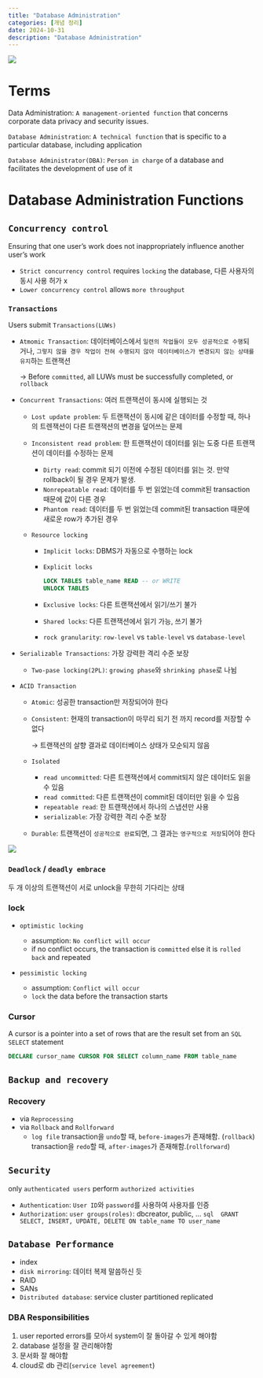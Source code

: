 ```yaml
---
title: "Database Administration"
categories: [개념 정리]
date: 2024-10-31
description: "Database Administration"
---
```


![](/img/db-thumb.jpg){.post-thumbnail}

# Terms

Data Administration: `A management-oriented function` that concerns corporate data privacy and security issues.

`Database Administration`: `A technical function` that is specific to a particular database, including application

`Database Administrator(DBA)`: `Person in charge` of a database and facilitates the development of use of it

# Database Administration Functions

## `Concurrency control`

Ensuring that one user's work does not inappropriately influence another user's work

- `Strict concurrency control` requires `locking` the database, 다른 사용자의 동시 사용 허가 x
- `Lower concurrency control` allows `more throughput`

### `Transactions`

Users submit `Transactions(LUWs)`

- `Atmomic Transaction`: 데이터베이스에서 `일련의 작업들이 모두 성공적으로 수행`되거나, `그렇지 않을 경우 작업이 전혀 수행되지 않아 데이터베이스가 변경되지 않는 상태를 유지`하는 트랜잭션
   
   → Before `committed`, all LUWs must be successfully completed, or `rollback`
- `Concurrent Transactions`: 여러 트랜잭션이 동시에 실행되는 것
   
   - `Lost update problem`: 두 트랜잭션이 동시에 같은 데이터를 수정할 때, 하나의 트렌잭션이 다른 트랜잭션의 변경을 덮어쓰는 문제
   - `Inconsistent read problem`: 한 트랜잭션이 데이터를 읽는 도중 다른 트랜잭션이 데이터를 수정하는 문제
      
      - `Dirty read`: commit 되기 이전에 수정된 데이터를 읽는 것. 만약 rollback이 될 경우 문제가 발생.
      - `Nonrepeatable read`: 데이터를 두 번 읽었는데 commit된 transaction 때문에 값이 다른 경우
      - `Phantom read`: 데이터를 두 번 읽었는데 commit된 transaction 때문에 새로운 row가 추가된 경우
   - `Resource locking`
      
      - `Implicit locks`: DBMS가 자동으로 수행하는 lock
      - `Explicit locks`
         
         ```sql
         LOCK TABLES table_name READ -- or WRITE
         UNLOCK TABLES
         ```
      - `Exclusive locks`: 다른 트랜잭션에서 읽기/쓰기 불가
      - `Shared locks`: 다른 트랜잭션에서 읽기 가능, 쓰기 불가
      - `rock granularity`: `row-level` vs `table-level` vs `database-level`
- `Serializable Transactions`: 가장 강력한 격리 수준 보장
   
   - `Two-pase locking(2PL)`: `growing phase`와 `shrinking phase`로 나뉨

- `ACID Transaction`
    
    - `Atomic`: 성공한 transaction만 저장되어야 한다
    - `Consistent`: 현재의 transaction이 마무리 되기 전 까지 record를 저장할 수 없다
       
       → 트랜잭션의 살향 결과로 데이터베이스 상태가 모순되지 않음
    - `Isolated`
       
       - `read uncommitted`: 다른 트랜잭션에서 commit되지 않은 데이터도 읽을 수 있음
       - `read committed`: 다른 트랜잭션이 commit된 데이터만 읽을 수 있음
       - `repeatable read`: 한 트랜잭션에서 하나의 스냅션만 사용
       - `serializable`: 가장 강력한 격리 수준 보장
    - `Durable`: 트랜잭션이 `성공적으로 완료`되면, 그 결과는 `영구적으로 저장`되어야 한다

![](img/2024-12-10-08-07-45.png)

### `Deadlock` / `deadly embrace`

두 개 이상의 트랜잭션이 서로 unlock을 무한히 기다리는 상태

### lock

- `optimistic locking`
   
   - assumption: `No conflict will occur`
   - if no conflict occurs, the transaction is `committed` else it is `rolled back` and repeated
- `pessimistic locking`
   
    - assumption: `Conflict will occur`
    - `lock` the data before the transaction starts

### Cursor

A cursor is a pointer into a set of rows that are the result set from an `SQL SELECT` statement

```sql
DECLARE cursor_name CURSOR FOR SELECT column_name FROM table_name
```

## `Backup and recovery`

### Recovery

- via `Reprocessing`
- via `Rollback` and `Rollforward`
   - `log file`
      transaction을 `undo`할 때, `before-images`가 존재해함.  (`rollback`)
      transaction을 `redo`할 때, `after-images`가 존재해함.(`rollforward`)

## `Security`

only `authenticated users` perform `authorized activities`

- `Authentication`: `User ID`와 `password`를 사용하여 사용자를 인증
- `Authorization`:
   `user groups(roles)`: dbcreator, public, ...
   ```sql
   GRANT SELECT, INSERT, UPDATE, DELETE ON table_name TO user_name
   ```

## `Database Performance`

- index
- `disk mirroring`: 데이터 복제 말씀하신 듯
- RAID
- SANs
- `Distributed database`: service cluster
   partitioned
    replicated

### DBA Responsibilities

1. user reported errors를 모아서 system이 잘 돌아갈 수 있게 해야함
2. database 설정을 잘 관리해야함
3. 문서화 잘 해야함
4. cloud로 db 관리(`service level agreement`)
